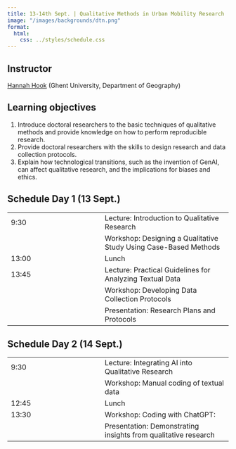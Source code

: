 ```yaml
---
title: 13-14th Sept. | Qualitative Methods in Urban Mobility Research
image: "/images/backgrounds/dtn.png"
format:
  html:
    css: ../styles/schedule.css
---
```


## Instructor
[Hannah Hook](/speakers/hhook.html) (Ghent University, Department of Geography)

## Learning objectives
1. Introduce doctoral researchers to the basic techniques of qualitative methods and provide knowledge on how to perform reproducible research.
2. Provide doctoral researchers with the skills to design research and data collection protocols.
3. Explain how technological transitions, such as the invention of GenAI, can affect qualitative research, and the implications for biases and ethics.


## Schedule Day 1 (13 Sept.)
::: {.schedule-forum}
| |  |
| --- | ---- |
| 9:30 | <span class="event-filled-green"></span> Lecture: Introduction to Qualitative Research  |
| | <span class="event-filled-orange"></span> Workshop: Designing a Qualitative Study Using Case-Based Methods |
| 13:00 | <span class="event-outline-blue"></span> Lunch |
| 13:45 | <span class="event-filled-green"></span> Lecture: Practical Guidelines for Analyzing Textual Data |
| | <span class="event-filled-orange"></span> Workshop: Developing Data Collection Protocols |
| | <span class="event-filled-orange"></span> Presentation: Research Plans and Protocols |
:::

## Schedule Day 2 (14 Sept.)
::: {.schedule-forum}
| |  |
| --- | ---- |
| 9:30 | <span class="event-filled-green"></span> Lecture: Integrating AI into Qualitative Research |
| | <span class="event-filled-orange"></span> Workshop: Manual coding of textual data |
| 12:45 | <span class="event-outline-blue"></span> Lunch |
| 13:30 | <span class="event-filled-orange"></span> Workshop: Coding with ChatGPT: |
| | <span class="event-filled-orange"></span> Presentation: Demonstrating insights from qualitative research |
:::